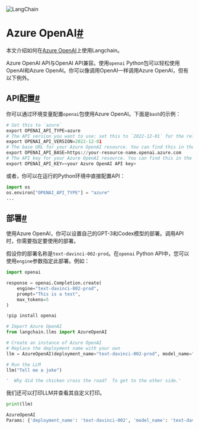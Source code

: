 

<Head>
  <script>
    {
      `(function() {
         var _hmt = _hmt || [];
(function() {
  var hm = document.createElement("script");
  hm.src = "https://hm.baidu.com/hm.js?e60fb290e204e04c5cb6f79b0ac1e697";
  var s = document.getElementsByTagName("script")[0]; 
  s.parentNode.insertBefore(hm, s);
})();
       })();`
    }
  </script>
</Head>

![LangChain](https://pica.zhimg.com/50/v2-56e8bbb52aa271012541c1fe1ceb11a2_r.gif)





Azure OpenAI[#](#azure-openai "此标题的永久链接")
=========================================

本文介绍如何在[Azure OpenAI](https://aka.ms/azure-openai)上使用Langchain。

Azure OpenAI API与OpenAI API兼容。使用`openai` Python包可以轻松使用OpenAI和Azure OpenAI。你可以像调用OpenAI一样调用Azure OpenAI，但有以下例外。

API配置[#](#api-configuration "此标题的永久链接")
---------------------------------------

你可以通过环境变量配置`openai`包使用Azure OpenAI。下面是`bash`的示例：

```python
# Set this to `azure`
export OPENAI_API_TYPE=azure
# The API version you want to use: set this to `2022-12-01` for the released version.
export OPENAI_API_VERSION=2022-12-01
# The base URL for your Azure OpenAI resource. You can find this in the Azure portal under your Azure OpenAI resource.
export OPENAI_API_BASE=https://your-resource-name.openai.azure.com
# The API key for your Azure OpenAI resource. You can find this in the Azure portal under your Azure OpenAI resource.
export OPENAI_API_KEY=<your Azure OpenAI API key>

```

或者，你可以在运行的Python环境中直接配置API：

```python
import os
os.environ["OPENAI_API_TYPE"] = "azure"
...

```

部署[#](#deployments "此标题的永久链接")
------------------------------

使用Azure OpenAI，你可以设置自己的GPT-3和Codex模型的部署。调用API时，你需要指定要使用的部署。

假设你的部署名称是`text-davinci-002-prod`。在`openai` Python API中，您可以使用`engine`参数指定此部署。例如：

```python
import openai

response = openai.Completion.create(
    engine="text-davinci-002-prod",
    prompt="This is a test",
    max_tokens=5
)

```

```python
!pip install openai

```

```python
# Import Azure OpenAI
from langchain.llms import AzureOpenAI

```

```python
# Create an instance of Azure OpenAI
# Replace the deployment name with your own
llm = AzureOpenAI(deployment_name="text-davinci-002-prod", model_name="text-davinci-002")

```

```python
# Run the LLM
llm("Tell me a joke")

```

```python
'  Why did the chicken cross the road?  To get to the other side.'

```

我们还可以打印LLM并查看其自定义打印。

```python
print(llm)

```

```python
AzureOpenAI
Params: {'deployment_name': 'text-davinci-002', 'model_name': 'text-davinci-002', 'temperature': 0.7, 'max_tokens': 256, 'top_p': 1, 'frequency_penalty': 0, 'presence_penalty': 0, 'n': 1, 'best_of': 1}

```

